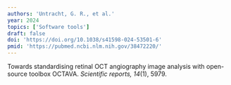 ```yaml
---
authors: 'Untracht, G. R., et al.'
year: 2024
topics: ['Software tools']
draft: false
doi: 'https://doi.org/10.1038/s41598-024-53501-6'
pmid: 'https://pubmed.ncbi.nlm.nih.gov/38472220/'
---
```


Towards standardising retinal OCT angiography image analysis with open-source toolbox OCTAVA. *Scientific reports, 14*(1), 5979.
